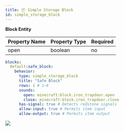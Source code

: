 ```yaml
---
title: 📦 Simple Storage Block
id: simple_storage_block
---
```



<Highlight color="#3B6B60">**Block Entity**</Highlight>​

| Property Name | Property Type | Required |
|---------------|---------------|----------|
| open          | boolean       | no       |

```yml
blocks:
  default:safe_block:
    behavior:
      type: simple_storage_block
      title: "Safe Block"
      rows: 1 # 1~6
      sounds:
        open: minecraft:block.iron_trapdoor.open
        close: minecraft:block.iron_trapdoor.close
      has-signal: true # Detects redstone signals
      allow-input: true # Permits item input
      allow-output: true # Permits item output
```

![](/img/simple_storage_block.png)
